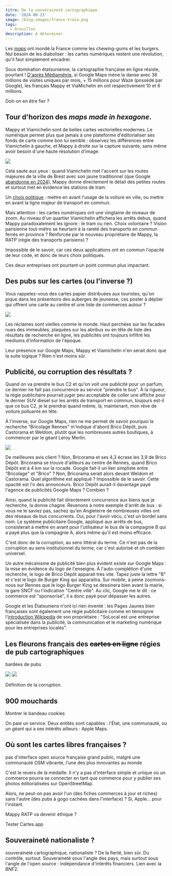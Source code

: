 ```yaml
---
titre: De la souveraineté cartographique
date: '2024-08-23'
image: /blog-images/france-train.png
tags:
  - brouillon
description: À déterminer
---
```



Les [_maps_](/blog/maps-cartes) ont inondé la France comme les chewing-gums et les burgers. Nul besoin de les diaboliser : les cartes numériques restent une révolution, qu'il faut simplement encadrer.

Sous domination étatsunienne, la cartographie française en ligne résiste, pourtant ! [D'après Médiamétrie](https://www.challenges.fr/entreprise/tech-numerique/calculs-d-itineraires-en-15-ans-google-maps-et-waze-ont-ecrase-mappy-et-tomtom_699369), si Google Maps mène la danse avec 36 millions de visites uniques par mois, + 15 millions pour Waze (possédé par Google), les français Mappy et ViaMichelin en ont respectivement 10 et 6 millions.

Doit-on en être fier ?

## Tour d'horizon des _maps made in hexagone_.

Mappy et Viamichelin sont de belles cartes vectorielles modernes. Le numérique permet plus que jamais à une plateforme d'éditorialiser ses fonds de carte comme bon lui semble : observez les différences entre Viamichelin à gauche, et Mappy à droite sur la capture suivante, sans même avoir besoin d'une haute résolution d'image.

![](/blog-images/mappy-viamichelin.png)

Cela saute aux yeux : quand Viamichelin met l'accent sur les routes majeures de la ville de Brest avec son jaune traditionnel (que Google [abandonne en 2024](https://developers.google.com/maps/new-map-style-opt-in?hl=fr)), Mappy donne directement le détail des petites routes et surtout met en évidence les stations de tram.

Un [choix politique](/blog/plan-sncf) : mettre en avant l'usage de la voiture en ville, ou mettre en avant la ligne majeur de transport en commun.

Mais attention : les cartes numériques ont une vingtaine de niveaux de zoom. Au niveau d'un quartier Viamichelin affichera les arrêts debus, quand Mappy paradoxalement les ignore : le tram ou rien. Choix volontaire ? Vision parisienne tout-métro se heurtant à la rareté des transports en commun ferrés en province ? Renforcée par le nouveau propriétaire de Mappy, la RATP (régie des transports parisiens) ?

Impossible de le savoir, car ces deux applications ont en commun l'opacité de leur code, et donc de leurs choix politiques.

Ces deux entreprises ont pourtant un point commun plus impactant.

## Des pubs sur les cartes (ou l'inverse ?)

Vous rappelez-vous des cartes papier distribuées aux touristes, qu'on pique dans les présentoirs des auberges de jeunesse, ces poster à déplier qui offrent une carte au centre et une liste de commerces autour ?

![](/blog-images/Carte-touristique-de-Marseille-2019-2020.jpg)

Les réclames sont vieilles comme le monde. Haut perchées sur les facades nues des immeubles, plaquées sur les abribus ou en tête de liste des résultats de recherche en ligne, les publicités ont toujours infiltré les mediums d'information de l'époque.

Leur présence sur Google Maps, Mappy et Viamichelin n'en serait donc que la suite logique ? Rien n'est moins sûr.

## Publicité, ou corruption des résultats ?

Quand on va prendre le bus C2 et qu'on voit une publicité pour un parfum, ce dernier ne fait pas concurrence au service "prendre le bus". À la rigueur, la régie publicitaire pourrait juger peu acceptable de coller une affiche pour le dernier SUV diesel sur les arrêts de transport en commun, toujours est-il que ce bus C2, je le prendrai quand même, là, maintenant, mon rêve de voiture polluante en tête.

À l'inverse, sur Google Maps, rien ne me permet de savoir pourquoi la recherche "Bricolage Rennes" m'indique d'abord Brico Dépôt, puis Castorama et Weldom, plutôt que les nombreuses autres boutiques, à commencer par le géant Leroy Merlin.

![](/google-maps-bricolage-rennes.png)

De meilleures avis client ? Non, Bricorama et ses 4,3 écrase les 3,9 de Brico Dépôt. Bricorama se trouve d'ailleurs au centre de Rennes, quand Brico Dépôt est à 4 km sur la rocade. Google fait-il un lien simpliste entre "Bricolage" et "Brico" ? Non, Bricorama serait alors devant Weldom et Castorama. Quel algorithme est appliqué ? Impossible de le savoir. Cette opacité est l'o des annonceurs. Brico Dépôt aurait-il davantage payé l'agence de publicités Google Maps ? Combien ?

Ainsi, quand la publicité fait directement concurrence aux biens que je recherche, la donne chagne. Revenons à notre exemple d'arrêt de bus : si vous ne le saviez pas, sachez qu'en Angleterre de nombreuses villes ont des réseaux de bus concurrents. Oui, pour l'avoir vécu, c'est un bordel sans nom. Le système publicitaire Google, appliqué aux arrêts de bus, consisterait à mettre en avant pour l'utilisateur le bus de la compagnie B qui a payé plus que la compagnie A, alors même qu'il est moins efficace.

C'est donc de la corruption, au sens littéral du terme. Ce n'est pas de la corruption au sens institutionnel du terme, car c'est autorisé et oh combien universel.

Un autre mécanisme de publicité bien plus évident existe sur Google Maps : la mise en évidence du logo de l'enseigne. À l'auto-complétion d'une recherche, le logo de Brico Dépôt apparait très vite. Tapez juste la lettre "B" et c'est le logo de Burger King qui apparaitra. Sur mobile, à peine zoomons-nous sur Rennes que le logo Burger King se dessinera bien avant la mairie, la gare SNCF ou l'indication "Centre ville". Au clic, Google me le dit : ce commerce est "sponsorisé", il a donc payé pour dépasser les autres.

Google et les Étatsuniens n'ont ici rien inventé : les Pages Jaunes bien françaises sont également une régie publicitaire comme en témoignre l'[introduction Wikipedia](https://fr.wikipedia.org/wiki/Solocal) de son propriétaire : "SoLocal est une entreprise spécialisée dans la publicité, la communication et le marketing numérique pour les entreprises locales".

## Les fleurons français des ~~cartes en ligne~~ régies de pub cartographiques

bardées de pubs

![](/blog-images/mappy-pubs.png)
![](/blog-images/mappy-pubs-2.png)

Définition de la corruption.

## 900 mouchards

Montrer le bandeau cookies

On paie un service. Deux entités sont capables : l'État, une communauté, ou un géant qui a ses intérêts ailleurs : Apple Maps.

## Où sont les cartes libres françaises ?

pas d'interface open source française grand public, malgré une communauté OSM vibrante, l'une des plus innovantes au monde

C'est le revers de la médaille. Il n'y a pas d'interface simple et unique où un commerce pourra se connecter en tant que commerce pour y publier ses photos éditorialisées sur OpenStreetMap.

Alors, ne peut-on pas avoir l'un (des fiches commerces à jour et riches) sans l'autre (des pubs à gogo cachées dans l'interface) ? Si, Apple... pour l'instant.

Mappy RATP va devenir éthique ?

<CTA>Tester Cartes.app</CTA>

## Souveraineté nationaliste ?

souveraineté cartographique, nationaliste ? De la fierté, bien sûr. Du contrôle, surtout. Souveraineté sous l'angle des pays, mais surtout sous l'angle de l'open source : indépendance d'intérêts financiers. Lien avec la BNF2.

